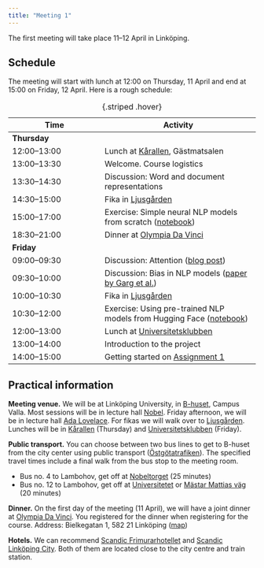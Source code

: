 ```yaml
---
title: "Meeting 1"
---
```


The first meeting will take place 11–12 April in Linköping.

## Schedule

The meeting will start with lunch at 12:00 on Thursday, 11 April and end at 15:00 on Friday, 12 April. Here is a rough schedule:

| Time | Activity |
|------|----------|
| **Thursday** | |
| 12:00–13:00 | Lunch at [Kårallen](https://www.compass-group.se/restauranger-och-menyer/ovriga-restauranger/karallen/), Gästmatsalen |
| 13:00–13:30 | Welcome. Course logistics |
| 13:30–14:30 | Discussion: Word and document representations |
| 14:30–15:00 | Fika in [Ljusgården](https://link.mazemap.com/KTWYvTGh) |
| 15:00–17:00 | Exercise: Simple neural NLP models from scratch ([notebook](https://colab.research.google.com/drive/1wZlxgaWsJaOxMhIHmjQpjLsg0QZkQiMQ?usp=sharing)) |
| 18:30–21:00 | Dinner at [Olympia Da Vinci](http://www.olympia-davinci.se) |
| **Friday** | |
| 09:00–09:30 | Discussion: Attention ([blog post](https://www.ida.liu.se/~TDDE09/blog/posts/2024-02-08/)) |
| 09:30–10:00 | Discussion: Bias in NLP models ([paper by Garg et al.](https://www.pnas.org/doi/10.1073/pnas.1720347115))|
| 10:00–10:30 | Fika in [Ljusgården](https://link.mazemap.com/KTWYvTGh) |
| 10:30–12:00 | Exercise: Using pre-trained NLP models from Hugging Face ([notebook](https://drive.google.com/file/d/1yHH_iR4RZaDFNvN9iIfcH_Eo6yYRxaRU/view?usp=sharing)) |
| 12:00–13:00 | Lunch at [Universitetsklubben](https://www.hors.se/linkoping/17/6/universitetsklubben/) |
| 13:00–14:00 | Introduction to the project |
| 14:00–15:00 | Getting started on [Assignment 1](https://github.com/liu-nlp/dl4nlp/tree/main/website/assignments/assignment1) |

: {.striped .hover}

## Practical information

**Meeting venue.** We will be at Linköping University, in [B-huset](https://link.mazemap.com/gwzVmFfP), Campus Valla. Most sessions will be in lecture hall [Nobel](https://link.mazemap.com/o7AFQD2b). Friday afternoon, we will be in lecture hall [Ada Lovelace](https://link.mazemap.com/1DK6Bj7k). For fikas we will walk over to [Ljusgården](https://link.mazemap.com/KTWYvTGh). Lunches will be in [Kårallen](https://www.compass-group.se/restauranger-och-menyer/ovriga-restauranger/karallen/) (Thursday) and [Universitetsklubben](https://www.hors.se/linkoping/17/6/universitetsklubben/) (Friday).

**Public transport.** You can choose between two bus lines to get to B-huset from the city center using public transport ([Östgötatrafiken](https://www.ostgotatrafiken.se/)). The specified travel times include a final walk from the bus stop to the meeting room.

* Bus no. 4 to Lambohov, get off at [Nobeltorget](https://www.ostgotatrafiken.se/hallplats/nobeltorget) (25 minutes)
* Bus no. 12 to Lambohov, get off at [Universitetet](https://www.ostgotatrafiken.se/hallplats/universitetet-linkoping) or [Mästar Mattias väg](https://www.ostgotatrafiken.se/hallplats/master-mattias-vag) (20 minutes)

**Dinner.** On the first day of the meeting (11 April), we will have a joint dinner at [Olympia Da Vinci](http://www.olympia-davinci.se). You registered for the dinner when registering for the course. Address: Bielkegatan 1, 582 21 Linköping ([map](https://maps.app.goo.gl/pyQybwFJvL37HeN47))

**Hotels.** We can recommend [Scandic Frimurarhotellet](https://www.scandichotels.se/hotell/sverige/linkoping/scandic-frimurarehotellet) and [Scandic Linköping City](https://www.scandichotels.se/hotell/sverige/linkoping/scandic-linkoping-city). Both of them are located close to the city centre and train station.
